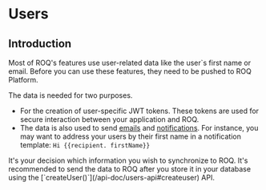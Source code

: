 
# Users

## Introduction

Most of ROQ's features use user-related data like the user`s first name or email. Before you can use these
features, they need to be pushed to ROQ Platform.

The data is needed for two purposes.

* For the creation of user-specific JWT tokens. These tokens are used for secure interaction between your application
  and ROQ.
* The data is also used to send [emails](/feature-guides/mails) and [notifications](/feature-guides/notifications). For
  instance, you may want to address your users by their first name in a notification template: `Hi {{recipient.
  firstName}}`

<Callout type="info" emoji="ℹ️">
  It's your decision which information you wish to synchronize to ROQ. It's recommended to send the data to ROQ after
you store it in your database using the [`createUser()`](/api-doc/users-api#createuser) API. 
</Callout>
